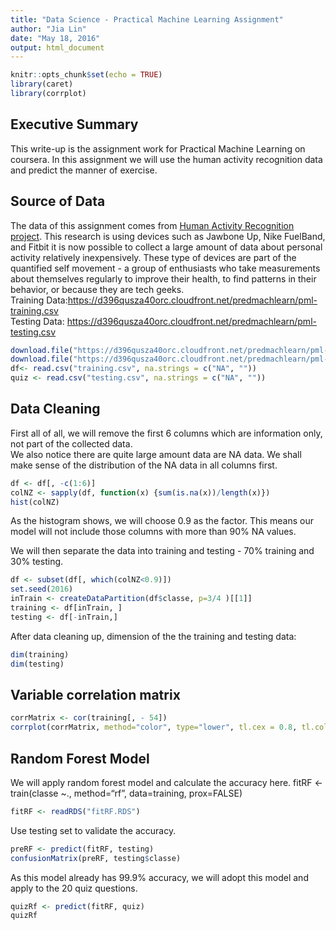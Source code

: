---
title: "Data Science - Practical Machine Learning Assignment"
author: "Jia Lin"
date: "May 18, 2016"
output: html_document
---

```{r setup, include=FALSE}
knitr::opts_chunk$set(echo = TRUE)
library(caret)
library(corrplot)
```

## Executive Summary
This write-up is the assignment work for Practical Machine Learning on coursera. In this assignment we will use the human activity recognition data and predict the manner of exercise. 

## Source of Data

The data of this assignment comes from [Human Activity Recognition project](http://groupware.les.inf.puc-rio.br/har). This research is using devices such as Jawbone Up, Nike FuelBand, and Fitbit it is now possible to collect a large amount of data about personal activity relatively inexpensively. These type of devices are part of the quantified self movement - a group of enthusiasts who take measurements about themselves regularly to improve their health, to find patterns in their behavior, or because they are tech geeks.  
Training Data:[https://d396qusza40orc.cloudfront.net/predmachlearn/pml-training.csv](https://d396qusza40orc.cloudfront.net/predmachlearn/pml-training.csv)  
Testing Data: [https://d396qusza40orc.cloudfront.net/predmachlearn/pml-testing.csv](https://d396qusza40orc.cloudfront.net/predmachlearn/pml-testing.csv
)
```{r source}
download.file("https://d396qusza40orc.cloudfront.net/predmachlearn/pml-training.csv", "training.csv" )
download.file("https://d396qusza40orc.cloudfront.net/predmachlearn/pml-testing.csv", "testing.csv")
df<- read.csv("training.csv", na.strings = c("NA", ""))
quiz <- read.csv("testing.csv", na.strings = c("NA", ""))

```

## Data Cleaning
First all of all, we will remove the first 6 columns which are information only, not part of the collected data.  
We also notice there are quite large amount data are NA data. We shall make sense of the distribution of the NA data in all columns first.

``` {r data_cleanng}
df <- df[, -c(1:6)]
colNZ <- sapply(df, function(x) {sum(is.na(x))/length(x)})
hist(colNZ)
```
  
As the histogram shows, we will choose 0.9 as the factor. This means our model will not include those columns with more than 90% NA values.  

We will then separate the data into training and testing - 70% training and 30% testing.

``` {r subset}
df <- subset(df[, which(colNZ<0.9)])
set.seed(2016)
inTrain <- createDataPartition(df$classe, p=3/4 )[[1]]
training <- df[inTrain, ]
testing <- df[-inTrain,]
```  
After data cleaning up, dimension of the the training and testing data:

``` {r dim}
dim(training)
dim(testing)
```
## Variable correlation matrix

``` {r corr}
corrMatrix <- cor(training[, - 54])
corrplot(corrMatrix, method="color", type="lower", tl.cex = 0.8, tl.col = rgb(0, 0, 0))

```  

## Random Forest Model
We will apply random forest model and calculate the accuracy here.
fitRF <- train(classe ~., method="rf", data=training, prox=FALSE)

``` {r training}
fitRF <- readRDS("fitRF.RDS")
```

Use testing set to validate the accuracy.

``` {r rf}
preRF <- predict(fitRF, testing)
confusionMatrix(preRF, testing$classe)

```
As this model already has 99.9% accuracy, we will adopt this model and apply to the 20 quiz questions.

``` {r quizrf}
quizRf <- predict(fitRF, quiz)
quizRf
```

